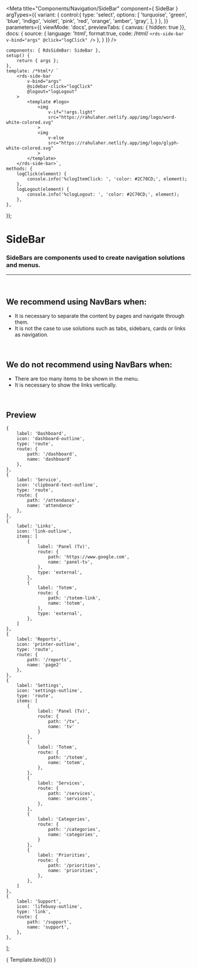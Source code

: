 
<Meta
	title="Components/Navigation/SideBar"
	component={ SideBar }
	argTypes={{
		variant: {
			control:{
				type: 'select',
				options: [
					'turquoise',
					'green',
					'blue',
					'indigo',
					'violet',
					'pink',
					'red',
					'orange',
					'amber',
					'gray',
				],
			}
		},
	}}
	parameters={{
		viewMode: 'docs',
		previewTabs: { canvas: { hidden: true }},
		docs: {
			source: {
				language: 'html',
				format:true,
				code: /*html*/
`<rds-side-bar
	v-bind="args"
	@click="logClick"
/>`
			},
		}
	}}
/>

	components: { RdsSideBar: SideBar },
	setup() {
		return { args };
	},
	template: /*html*/ `
		<rds-side-bar
			v-bind="args"
			@sidebar-click="logClick"
			@logout="logLogout"
		>
			<template #logo>
				<img
					v-if="!args.light"
					src="https://rahulaher.netlify.app/img/logo/word-white-colored.svg"
				>
				<img
					v-else
					src="https://rahulaher.netlify.app/img/logo/glyph-white-colored.svg"
				>
			</template>
		</rds-side-bar>`,
	methods: {
		logClick(element) {
			console.info('%clogItemClick: ', 'color: #2C70CD;', element);
		},
		logLogout(element) {
			console.info('%clogLogout: ', 'color: #2C70CD;', element);
		},
	},
});

# SideBar

### SideBars are components used to create navigation solutions and menus.
---
<br />

## We recommend using NavBars when:
- It is necessary to separate the content by pages and navigate through them.
- It is not the case to use solutions such as tabs, sidebars, cards or links as navigation.

<br />

## We do not recommend using NavBars when:
- There are too many items to be shown in the menu.
- It is necessary to show the links vertically.

<br />

## Preview

	{
		label: 'Dashboard',
		icon: 'dashboard-outline',
		type: 'route',
		route: {
			path: '/dashboard',
			name: 'dashboard'
		},
	},
	{
		label: 'Service',
		icon: 'clipboard-text-outline',
		type: 'route',
		route: {
			path: '/attendance',
			name: 'attendance'
		},
	},
	{
		label: 'Links',
		icon: 'link-outline',
		items: [
			{
				label: 'Panel (Tv)',
				route: {
					path: 'https://www.google.com',
					name: 'panel-tv',
				},
				type: 'external',
			},
			{
				label: 'Totem',
				route: {
					path: '/totem-link',
					name: 'totem',
				},
				type: 'external',
			},
		]
	},
	{
		label: 'Reports',
		icon: 'printer-outline',
		type: 'route',
		route: {
			path: '/reports',
			name: 'page2'
		},
	},
	{
		label: 'Settings',
		icon: 'settings-outline',
		type: 'route',
		items: [
			{
				label: 'Panel (Tv)',
				route: {
					path: '/tv',
					name: 'tv'
				}
			},
			{
				label: 'Totem',
				route: {
					path: '/totem',
					name: 'totem',
				},
			},
			{
				label: 'Services',
				route: {
					path: '/services',
					name: 'services',
				},
			},
			{
				label: 'Categories',
				route: {
					path: '/categories',
					name: 'categories',
				}
			},
			{
				label: 'Priorities',
				route: {
					path: '/priorities',
					name: 'priorities',
				},
			},
		]
	},
	{
		label: 'Support',
		icon: 'lifebuoy-outline',
		type: 'link',
		route: {
			path: '/support',
			name: 'support',
		},
	},
];

<Canvas>
	<Story
		name="SideBar"
		args={{
			variant: 'indigo',
			items: items,
			activeItem: items[4],
			userName: 'Joana Mendes',
			userRole: 'Administrator',
			userPicture: 'https://this-person-does-not-exist.com/img/avatar-gen83fa18cdcd216e7220794a23e76fe0dc.jpg',
			collapsible: true,
			logoImage: 'https://rahulaher.netlify.app/img/logo/glyph-white-colored.svg',
			light: false,
		}}
	>
		{ Template.bind({}) }
	</Story>
</Canvas>

<ArgsTable story="SideBar" />
